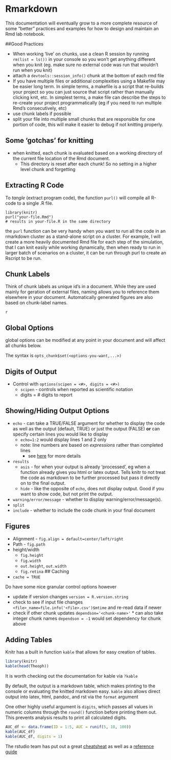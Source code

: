 # Rmarkdown

This documentation will eventually grow to a more complete resource of some "better" practices and examples for how to design and maintain an Rmd lab notebook.

##Good Practices

* When working 'live' on chunks, use a clean R session by running `rm(list = ls())` in your console so you won't get anything different when you knit (eg. make sure no external code was run that wouldn't run when you knit)
* attach a `devtools::session_info()` chunk at the bottom of each rmd file
* If you have multiple files or additional complexities using a Makefile may be easier long term. In simple terms, a makefile is a script that re-builds your project so you can just source that script rather than manually clicking knit, etc. In simplest terms, a make file can describe the steps to re-create your project programmatically (eg if you need to run multiple Rmd's consecutively, etc)
* use chunk labels if possible
* split your file into multiple small chunks that are responsible for one portion of code, this will make it easier to debug if not knitting properly.


## Some 'gotchas' for knitting

* when knitted, each chunk is evaluated based on a working directory of the current file location of the Rmd document. 
  * This directory is reset after each chunk! So no setting in a higher level chunk and forgetting

## Extracting R Code

To *tangle* (extract program code), the function `purl()` will compile all R-code to a single .R file.

```
library(knitr)
purl("your-file.Rmd")
# results in your-file.R in the same directory
```

the `purl` function can be very handy when you want to run all the code in an rmarkdown cluster as a stand-alone script on a cluster. For example, I will create a more heavily documented Rmd file for each step of the simulation, that I can knit easily while working dynamically, then when ready to run in larger batch of scenarios on a cluster, it can be run through purl to create an Rscript to be run.

## Chunk Labels

Think of chunk labels as unique id's in a document. While they are used mainly for geration of external files, naming allows you to reference them elsewhere in your document. Automatically generated figures are also based on chunk-label names.

```
{r <chunk_name>, <additional options>}
```

## Global Options

global options can be modified at any point in your document and will affect all chunks below.

The syntax is `opts_chunk$set(<options-you-want,...>)`

## Digits of Output

* Control with `options(scipen = <#>, digits = <#>)`
  * `scipen` - controls when reported as scientific notation
  * digits = # digits to report

## Showing/Hiding Output Options

* `echo` - can take a TRUE/FALSE argument for whether to display the code as well as the output (default, TRUE) or just the output (FALSE) **or** can specify certain lines you would like to display
    - `echo=1:2` would display lines 1 and 2 only
    - note: line numbers are based on *expressions* rather than completed lines
        + see [here](http://stackoverflow.com/a/22274704/2773255) for more details
* `results`
    * `asis` - for when your output is already 'processed', eg when a function already gives you html or latex output. Tells knitr to not treat the code as markdown to be further processed but pass it directly on to the final output.
    * `hide` - like the opposite of `echo`, does not display output. Good if you want to show code, but not print the output.
* `warning/error/message` - whether to display warning/error/message(s).
* `split`
* `include` - whether to include the code chunk in your final document

## Figures

* Alignment - `fig.align = default=center/left/right`
* Path - `fig.path`
* height/width
  * `fig.height`
  * `fig.width`
  * `out.height`, `out.width`
  * `fig.retina` 
## Caching
* `cache = TRUE`

Do have some nice granular control options however

* update if version changes `version = R.version.string` 
* check to see if input file changes `<file>_name=file.info('<file>.csv')$mtime` and re-read data if newer
* check if other chunk updates `dependson='<chunk-name>'`
        * can also take integer chunk names `dependson = -1` would set dependency for chunk above

## Adding Tables

Knitr has a built in function `kable` that allows for easy creation of tables. 

```r
library(knitr)
kable(head(Theoph))
```

It is worth checking out the documentation for kable via `?kable`

By default, the output is a markdown table, which makes printing to the console or evaluating the knitted markdown easy. `kable` also allows direct output into latex, html, pandoc, and rst via the `format` argument

One other highly useful argument is `digits`, which passes all values in numeric columns through the `round()` function before printing them out. This prevents analysis results to print all calculated digits.

```r
AUC_df <- data.frame(ID = 1:5, AUC = runif(5, 10, 100))
kable(AUC_df)
kable(AUC_df, digits = 1)
```

The rstudio team has put out a great [cheatsheat](https://www.rstudio.org/links/r_markdown_cheat_sheet) as well as a [reference guide](https://www.rstudio.org/links/r_markdown_reference_guide)